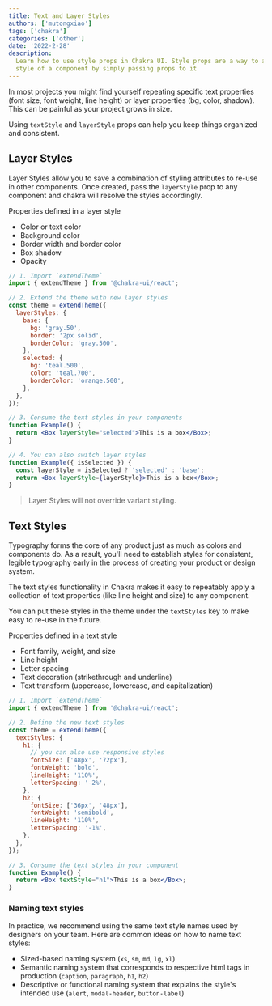 ```yaml
---
title: Text and Layer Styles
authors: ['mutongxiao']
tags: ['chakra']
categories: ['other']
date: '2022-2-28'
description:
  Learn how to use style props in Chakra UI. Style props are a way to alter the
  style of a component by simply passing props to it
---
```


In most projects you might find yourself repeating specific text properties
(font size, font weight, line height) or layer properties (bg, color, shadow).
This can be painful as your project grows in size.

Using `textStyle` and `layerStyle` props can help you keep things organized and
consistent.

## Layer Styles

Layer Styles allow you to save a combination of styling attributes to re-use in
other components. Once created, pass the `layerStyle` prop to any component and
chakra will resolve the styles accordingly.

Properties defined in a layer style

- Color or text color
- Background color
- Border width and border color
- Box shadow
- Opacity

```jsx live=false
// 1. Import `extendTheme`
import { extendTheme } from '@chakra-ui/react';

// 2. Extend the theme with new layer styles
const theme = extendTheme({
  layerStyles: {
    base: {
      bg: 'gray.50',
      border: '2px solid',
      borderColor: 'gray.500',
    },
    selected: {
      bg: 'teal.500',
      color: 'teal.700',
      borderColor: 'orange.500',
    },
  },
});

// 3. Consume the text styles in your components
function Example() {
  return <Box layerStyle="selected">This is a box</Box>;
}

// 4. You can also switch layer styles
function Example({ isSelected }) {
  const layerStyle = isSelected ? 'selected' : 'base';
  return <Box layerStyle={layerStyle}>This is a box</Box>;
}
```

> Layer Styles will not override variant styling.

## Text Styles

Typography forms the core of any product just as much as colors and components
do. As a result, you'll need to establish styles for consistent, legible
typography early in the process of creating your product or design system.

The text styles functionality in Chakra makes it easy to repeatably apply a
collection of text properties (like line height and size) to any component.

You can put these styles in the theme under the `textStyles` key to make easy to
re-use in the future.

Properties defined in a text style

- Font family, weight, and size
- Line height
- Letter spacing
- Text decoration (strikethrough and underline)
- Text transform (uppercase, lowercase, and capitalization)

```jsx live=false
// 1. Import `extendTheme`
import { extendTheme } from '@chakra-ui/react';

// 2. Define the new text styles
const theme = extendTheme({
  textStyles: {
    h1: {
      // you can also use responsive styles
      fontSize: ['48px', '72px'],
      fontWeight: 'bold',
      lineHeight: '110%',
      letterSpacing: '-2%',
    },
    h2: {
      fontSize: ['36px', '48px'],
      fontWeight: 'semibold',
      lineHeight: '110%',
      letterSpacing: '-1%',
    },
  },
});

// 3. Consume the text styles in your component
function Example() {
  return <Box textStyle="h1">This is a box</Box>;
}
```

### Naming text styles

In practice, we recommend using the same text style names used by designers on
your team. Here are common ideas on how to name text styles:

- Sized-based naming system (`xs`, `sm`, `md`, `lg`, `xl`)
- Semantic naming system that corresponds to respective html tags in production
  (`caption`, `paragraph`, `h1`, `h2`)
- Descriptive or functional naming system that explains the style's intended use
  (`alert`, `modal-header`, `button-label`)
